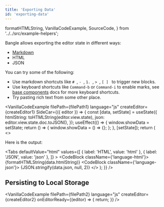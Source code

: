 ```yaml
---
title: 'Exporting Data'
id: 'exporting-data'
---
```


  formatHTMLString,
  VanillaCodeExample,
  SourceCode,
} from '../../src/example-helpers';

Bangle allows exporting the editor state in different ways:

- [Markdown](/docs/examples/markdown-editor)
- HTML
- JSON

You can try some of the following:

- Use markdown shortcuts like `# `, `- `, `1. `, `> `, `[ ] ` to trigger new blocks.
- Use keyboard shortcuts like `Command-b` or `Command-i` to enable marks, see [base components](/docs/api/base_components) docs for more keyboard shortcuts.
- Try pasting rich text from some other place.

<VanillaCodeExample
  filePath={filePath1}
  language="js"
  createEditor={createEditor1}
  SideCar={({ editor }) => {
    const [data, setState] = useState({
      htmlString: toHTMLString(editor.view.state),
      json: editor.view.state.doc.toJSON(),
    });
    useEffect(() => {
      window.showData = setState;
      return () => {
        window.showData = () => {};
      };
    }, [setState]);
    return (
      <>
        <p>Here is the output:</p>
        <Tabs
          defaultValue="html"
          values={[
            { label: 'HTML', value: 'html' },
            { label: 'JSON', value: 'json' },
          ]}
        >
          <TabItem value="html">
            <CodeBlock className={'language-html'}>
              {formatHTMLString(data.htmlString)}
            </CodeBlock>
          </TabItem>
          <TabItem value="json">
            <CodeBlock className={'language-json'}>
              {JSON.stringify(data.json, null, 2)}
            </CodeBlock>
          </TabItem>
        </Tabs>
      </>
    );
  }}
/>

## Persisting to Local Storage

<VanillaCodeExample
  filePath={filePath2}
  language="js"
  createEditor={createEditor2}
  onEditorReady={(editor) => {
    return;
  }}
/>
